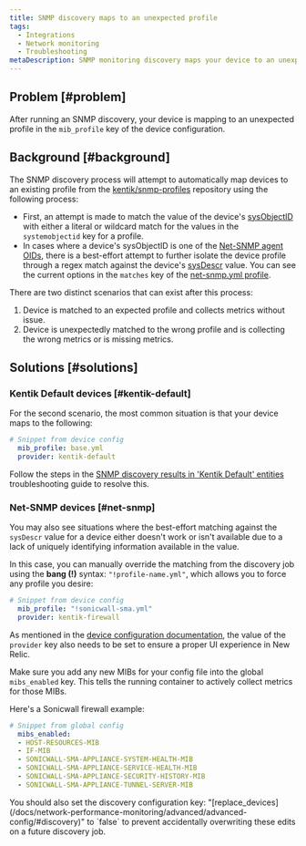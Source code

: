 ```yaml
---
title: SNMP discovery maps to an unexpected profile
tags:
  - Integrations
  - Network monitoring
  - Troubleshooting
metaDescription: SNMP monitoring discovery maps your device to an unexpected profile.
---
```


## Problem [#problem]

After running an SNMP discovery, your device is mapping to an unexpected profile in the `mib_profile` key of the device configuration.

## Background [#background]

The SNMP discovery process will attempt to automatically map devices to an existing profile from the [kentik/snmp-profiles](https://github.com/kentik/snmp-profiles) repository using the following process:

  * First, an attempt is made to match the value of the device's [sysObjectID](http://oid-info.com/get/1.3.6.1.2.1.1.2) with either a literal or wildcard match for the values in the `systemobjectid` key for a profile.
  * In cases where a device's sysObjectID is one of the [Net-SNMP agent OIDs](http://oid-info.com/get/1.3.6.1.4.1.8072.3.2), there is a best-effort attempt to further isolate the device profile through a regex match against the device's [sysDescr](http://oid-info.com/get/1.3.6.1.2.1.1.1) value. You can see the current options in the `matches` key of the [net-snmp.yml profile](https://github.com/kentik/snmp-profiles/blob/main/profiles/kentik_snmp/_general/net-snmp.yml).

There are two distinct scenarios that can exist after this process:

  1. Device is matched to an expected profile and collects metrics without issue.
  2. Device is unexpectedly matched to the wrong profile and is collecting the wrong metrics or is missing metrics.

## Solutions [#solutions]

### Kentik Default devices [#kentik-default]

For the second scenario, the most common situation is that your device maps to the following:

```yaml
# Snippet from device config
  mib_profile: base.yml
  provider: kentik-default
```

Follow the steps in the [SNMP discovery results in 'Kentik Default' entities](/docs/network-performance-monitoring/troubleshooting/snmp-discovery-kentik-default) troubleshooting guide to resolve this.

### Net-SNMP devices [#net-snmp]

You may also see situations where the best-effort matching against the `sysDescr` value for a device either doesn't work or isn't available due to a lack of uniquely identifying information available in the value.

In this case, you can manually override the matching from the discovery job using the **bang (!)** syntax: `"!profile-name.yml"`, which allows you to force any profile you desire:

```yaml
# Snippet from device config
  mib_profile: "!sonicwall-sma.yml"
  provider: kentik-firewall
```

As mentioned in the [device configuration documentation](/docs/network-performance-monitoring/advanced/advanced-config/#devices), the value of the `provider` key also needs to be set to ensure a proper UI experience in New Relic.

Make sure you add any new MIBs for your config file into the global `mibs_enabled` key. This tells the running container to actively collect metrics for those MIBs.

Here's a Sonicwall firewall example:

```yaml
# Snippet from global config
  mibs_enabled:
  - HOST-RESOURCES-MIB
  - IF-MIB
  - SONICWALL-SMA-APPLIANCE-SYSTEM-HEALTH-MIB
  - SONICWALL-SMA-APPLIANCE-SERVICE-HEALTH-MIB
  - SONICWALL-SMA-APPLIANCE-SECURITY-HISTORY-MIB
  - SONICWALL-SMA-APPLIANCE-TUNNEL-SERVER-MIB
```

<Callout variant="tip">
  You should also set the discovery configuration key: "[replace_devices](/docs/network-performance-monitoring/advanced/advanced-config/#discovery)" to `false` to prevent accidentally overwriting these edits on a future discovery job.
</Callout>
